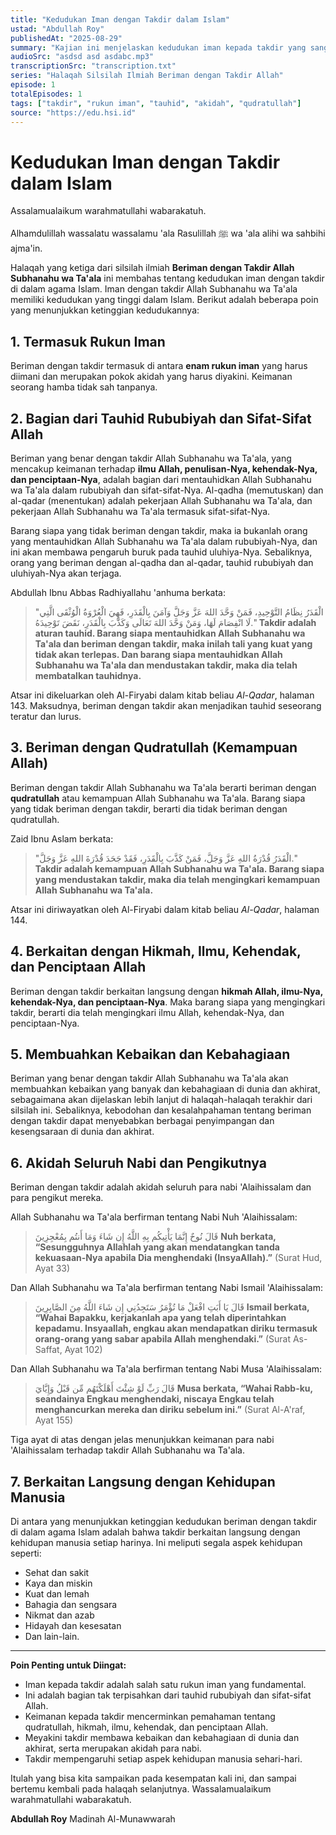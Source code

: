```yaml
---
title: "Kedudukan Iman dengan Takdir dalam Islam"
ustad: "Abdullah Roy"
publishedAt: "2025-08-29"
summary: "Kajian ini menjelaskan kedudukan iman kepada takdir yang sangat tinggi dalam Islam, menjadikannya salah satu rukun iman dan pondasi tauhid. Keimanan ini mencakup pengakuan terhadap ilmu, kehendak, dan kekuasaan Allah, serta merupakan akidah para nabi yang memberikan dampak langsung pada seluruh aspek kehidupan manusia."
audioSrc: "asdsd asd asdabc.mp3"
transcriptionSrc: "transcription.txt"
series: "Halaqah Silsilah Ilmiah Beriman dengan Takdir Allah"
episode: 1
totalEpisodes: 1
tags: ["takdir", "rukun iman", "tauhid", "akidah", "qudratullah"]
source: "https://edu.hsi.id"
---
```


# Kedudukan Iman dengan Takdir dalam Islam

Assalamualaikum warahmatullahi wabarakatuh.

Alhamdulillah wassalatu wassalamu 'ala Rasulillah ﷺ wa 'ala alihi wa sahbihi ajma'in.

Halaqah yang ketiga dari silsilah ilmiah **Beriman dengan Takdir Allah Subhanahu wa Ta'ala** ini membahas tentang kedudukan iman dengan takdir di dalam agama Islam. Iman dengan takdir Allah Subhanahu wa Ta'ala memiliki kedudukan yang tinggi dalam Islam. Berikut adalah beberapa poin yang menunjukkan ketinggian kedudukannya:

## 1. Termasuk Rukun Iman

Beriman dengan takdir termasuk di antara **enam rukun iman** yang harus diimani dan merupakan pokok akidah yang harus diyakini. Keimanan seorang hamba tidak sah tanpanya.

## 2. Bagian dari Tauhid Rububiyah dan Sifat-Sifat Allah

Beriman yang benar dengan takdir Allah Subhanahu wa Ta'ala, yang mencakup keimanan terhadap **ilmu Allah, penulisan-Nya, kehendak-Nya, dan penciptaan-Nya**, adalah bagian dari mentauhidkan Allah Subhanahu wa Ta'ala dalam rububiyah dan sifat-sifat-Nya. Al-qadha (memutuskan) dan al-qadar (menentukan) adalah pekerjaan Allah Subhanahu wa Ta'ala, dan pekerjaan Allah Subhanahu wa Ta'ala termasuk sifat-sifat-Nya.

Barang siapa yang tidak beriman dengan takdir, maka ia bukanlah orang yang mentauhidkan Allah Subhanahu wa Ta'ala dalam rububiyah-Nya, dan ini akan membawa pengaruh buruk pada tauhid uluhiya-Nya. Sebaliknya, orang yang beriman dengan al-qadha dan al-qadar, tauhid rububiyah dan uluhiyah-Nya akan terjaga.

Abdullah Ibnu Abbas Radhiyallahu 'anhuma berkata:

> "الْقَدَرُ نِظَامُ التَّوْحِيدِ، فَمَنْ وَحَّدَ اللهَ عَزَّ وَجَلَّ وَآمَنَ بِالْقَدَرِ، فَهِيَ الْعُرْوَةُ الْوُثْقَى الَّتِي لَا انْفِصَامَ لَهَا، وَمَنْ وَحَّدَ اللهَ تَعَالَى وَكَذَّبَ بِالْقَدَرِ، نَقَضَ تَوْحِيدَهُ."
> **Takdir adalah aturan tauhid. Barang siapa mentauhidkan Allah Subhanahu wa Ta'ala dan beriman dengan takdir, maka inilah tali yang kuat yang tidak akan terlepas. Dan barang siapa mentauhidkan Allah Subhanahu wa Ta'ala dan mendustakan takdir, maka dia telah membatalkan tauhidnya.**

Atsar ini dikeluarkan oleh Al-Firyabi dalam kitab beliau *Al-Qadar*, halaman 143. Maksudnya, beriman dengan takdir akan menjadikan tauhid seseorang teratur dan lurus.

## 3. Beriman dengan Qudratullah (Kemampuan Allah)

Beriman dengan takdir Allah Subhanahu wa Ta'ala berarti beriman dengan **qudratullah** atau kemampuan Allah Subhanahu wa Ta'ala. Barang siapa yang tidak beriman dengan takdir, berarti dia tidak beriman dengan qudratullah.

Zaid Ibnu Aslam berkata:

> "الْقَدَرُ قُدْرَةُ اللهِ عَزَّ وَجَلَّ، فَمَنْ كَذَّبَ بِالْقَدَرِ، فَقَدْ جَحَدَ قُدْرَةَ اللهِ عَزَّ وَجَلَّ."
> **Takdir adalah kemampuan Allah Subhanahu wa Ta'ala. Barang siapa yang mendustakan takdir, maka dia telah mengingkari kemampuan Allah Subhanahu wa Ta'ala.**

Atsar ini diriwayatkan oleh Al-Firyabi dalam kitab beliau *Al-Qadar*, halaman 144.

## 4. Berkaitan dengan Hikmah, Ilmu, Kehendak, dan Penciptaan Allah

Beriman dengan takdir berkaitan langsung dengan **hikmah Allah, ilmu-Nya, kehendak-Nya, dan penciptaan-Nya**. Maka barang siapa yang mengingkari takdir, berarti dia telah mengingkari ilmu Allah, kehendak-Nya, dan penciptaan-Nya.

## 5. Membuahkan Kebaikan dan Kebahagiaan

Beriman yang benar dengan takdir Allah Subhanahu wa Ta'ala akan membuahkan kebaikan yang banyak dan kebahagiaan di dunia dan akhirat, sebagaimana akan dijelaskan lebih lanjut di halaqah-halaqah terakhir dari silsilah ini. Sebaliknya, kebodohan dan kesalahpahaman tentang beriman dengan takdir dapat menyebabkan berbagai penyimpangan dan kesengsaraan di dunia dan akhirat.

## 6. Akidah Seluruh Nabi dan Pengikutnya

Beriman dengan takdir adalah akidah seluruh para nabi 'Alaihissalam dan para pengikut mereka.

Allah Subhanahu wa Ta'ala berfirman tentang Nabi Nuh 'Alaihissalam:

> قَالَ نُوحٌ إِنَّمَا يَأْتِيكُم بِهِ اللَّهُ إِن شَاءَ وَمَا أَنتُم بِمُعْجِزِينَ
> **Nuh berkata, “Sesungguhnya Allahlah yang akan mendatangkan tanda kekuasaan-Nya apabila Dia menghendaki (InsyaAllah).”**
> (Surat Hud, Ayat 33)

Dan Allah Subhanahu wa Ta'ala berfirman tentang Nabi Ismail 'Alaihissalam:

> قَالَ يَا أَبَتِ افْعَلْ مَا تُؤْمَرُ سَتَجِدُنِي إِن شَاءَ اللَّهُ مِنَ الصَّابِرِينَ
> **Ismail berkata, “Wahai Bapakku, kerjakanlah apa yang telah diperintahkan kepadamu. Insyaallah, engkau akan mendapatkan diriku termasuk orang-orang yang sabar apabila Allah menghendaki.”**
> (Surat As-Saffat, Ayat 102)

Dan Allah Subhanahu wa Ta'ala berfirman tentang Nabi Musa 'Alaihissalam:

> قَالَ رَبِّ لَوْ شِئْتَ أَهْلَكْتَهُم مِّن قَبْلُ وَإِيَّايَ
> **Musa berkata, “Wahai Rabb-ku, seandainya Engkau menghendaki, niscaya Engkau telah menghancurkan mereka dan diriku sebelum ini.”**
> (Surat Al-A'raf, Ayat 155)

Tiga ayat di atas dengan jelas menunjukkan keimanan para nabi 'Alaihissalam terhadap takdir Allah Subhanahu wa Ta'ala.

## 7. Berkaitan Langsung dengan Kehidupan Manusia

Di antara yang menunjukkan ketinggian kedudukan beriman dengan takdir di dalam agama Islam adalah bahwa takdir berkaitan langsung dengan kehidupan manusia setiap harinya. Ini meliputi segala aspek kehidupan seperti:

*   Sehat dan sakit
*   Kaya dan miskin
*   Kuat dan lemah
*   Bahagia dan sengsara
*   Nikmat dan azab
*   Hidayah dan kesesatan
*   Dan lain-lain.

---

**Poin Penting untuk Diingat:**
*   Iman kepada takdir adalah salah satu rukun iman yang fundamental.
*   Ini adalah bagian tak terpisahkan dari tauhid rububiyah dan sifat-sifat Allah.
*   Keimanan kepada takdir mencerminkan pemahaman tentang qudratullah, hikmah, ilmu, kehendak, dan penciptaan Allah.
*   Meyakini takdir membawa kebaikan dan kebahagiaan di dunia dan akhirat, serta merupakan akidah para nabi.
*   Takdir mempengaruhi setiap aspek kehidupan manusia sehari-hari.

Itulah yang bisa kita sampaikan pada kesempatan kali ini, dan sampai bertemu kembali pada halaqah selanjutnya.
Wassalamualaikum warahmatullahi wabarakatuh.

**Abdullah Roy**
Madinah Al-Munawwarah